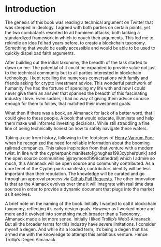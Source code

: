 # Introduction

The genesis of this book was reading a technical argument on Twitter that was steeped in ideology. I agreed with both parties on certain points, yet the two combatants resorted to ad hominem attacks, both lacking a standardized framework in which to couch their arguments. This led me to rekindle an idea I'd had years before, to create a blockchain taxonomy. Something that would be easily accessible and would be able to be used to quickly dispel bad faith arguments. 

After building out the initial taxonomy, the breadth of the task started to dawn on me. The potential of it could be expanded to provide value not just to the technical community but to all parties interested in blockchain technology. I kept recalling the numerous conversations with family and friends asking for crypto investment advice. This wonderful patchwork of humanity I've had the fortune of spending my life with and how I could never give them an answer that spanned the breadth of this fascinating industry I love. Even sadder, I had no way of giving them advice concise enough for them to follow, that matched their investment goals. 

What then if there was a book, an Almanack for lack of a better word, that I could give to these people. A book that would educate, illuminate and help them make well informed investing decisions. While still straddling a fine line of being technically honest on how to safely navigate these waters. 

Taking a cue from history, following in the footsteps of [Henry Vanrum Poor](https://en.wikipedia.org/wiki/Henry_Varnum_Poor) when he recognized the need for reliable information about the booming railroad companies. This takes inspiration from that venture with a modern twist. In line with the cypherpunk manifesto[@hughes1993cypherpunk] and the open source communities [@raymond1999cathedral] which I admire so much, this Almanack will be open source and community contributed. As a core tenet of the Cypherpunk manifesto, contributors identity will be less important than their reputation. The knowledge will be curated and go through an approval process via [Github Pull Requests](https://github.com/HariSeldon23/degen-almanack/pulls). The other innovation is that as the Alamack evolves over time it will integrate with real time data sources in order to provide a dynamic document that plugs into the market as it evolves. 

A brief note on the naming of the book. Initially I wanted to call it blockchain taxonomy, reflecting it's early design goals. However as I worked more and more and it evolved into something much broader than a Taxonomy, Almanack made a lot more sense. Initially I liked Trollip's Web3 Almanack. But all the broader terms for this industry have severe limitations. I consider myself a degen. And while it's a loaded term, it's being a degen that has armed me with the knowledge to attempt this ambitious venture. Hence Trollip's Degen Almanack.